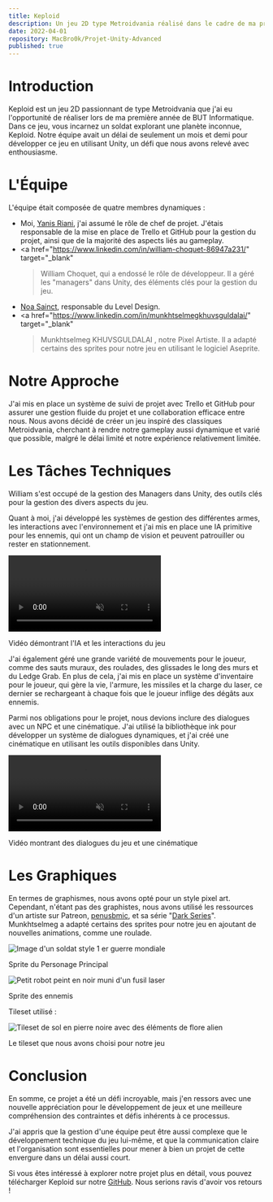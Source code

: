 ```yaml
---
title: Keploid
description: Un jeu 2D type Metroidvania réalisé dans le cadre de ma première année de BUT Informatique.
date: 2022-04-01
repository: MacBro0k/Projet-Unity-Advanced
published: true
---
```


# Introduction

Keploid est un jeu 2D passionnant de type Metroidvania que j'ai eu l'opportunité de réaliser lors de ma première année de BUT Informatique. Dans ce jeu, vous incarnez un soldat explorant une planète inconnue, Keploid. Notre équipe avait un délai de seulement un mois et demi pour développer ce jeu en utilisant Unity, un défi que nous avons relevé avec enthousiasme.

# L'Équipe

L'équipe était composée de quatre membres dynamiques :

- Moi, <a href="https://www.linkedin.com/in/yanis-riani/" target="_blank">Yanis Riani</a>, j'ai assumé le rôle de chef de projet. J'étais responsable de la mise en place de Trello et GitHub pour la gestion du projet, ainsi que de la majorité des aspects liés au gameplay.
- <a
    href="https://www.linkedin.com/in/william-choquet-86947a231/"
    target="_blank"
  >William Choquet</a>, qui a endossé le rôle de développeur. Il a géré les "managers" dans Unity, des
  éléments clés pour la gestion du jeu.
- <a href="https://www.linkedin.com/in/noa-sainct-601b2722a/" target="_blank">Noa Sainct</a>, responsable du Level Design.
- <a
    href="https://www.linkedin.com/in/munkhtselmegkhuvsguldalai/"
    target="_blank"
  >Munkhtselmeg KHUVSGULDALAI </a>, notre Pixel Artiste. Il a adapté certains des sprites pour notre jeu en utilisant
  le logiciel Aseprite.

# Notre Approche

J'ai mis en place un système de suivi de projet avec Trello et GitHub pour assurer une gestion fluide du projet et une collaboration efficace entre nous. Nous avons décidé de créer un jeu inspiré des classiques Metroidvania, cherchant à rendre notre gameplay aussi dynamique et varié que possible, malgré le délai limité et notre expérience relativement limitée.

# Les Tâches Techniques

William s'est occupé de la gestion des Managers dans Unity, des outils clés pour la gestion des divers aspects du jeu.

Quant à moi, j'ai développé les systèmes de gestion des différentes armes, les interactions avec l'environnement et j'ai mis en place une IA primitive pour les ennemis, qui ont un champ de vision et peuvent patrouiller ou rester en stationnement.

<div class="text-center">
  <video autoplay="true" loop muted preload="auto" playinline>
    <source
      src="/ProjectSoucre/Keploid/Video_IA_Interaction.webm"
      type="video/webm"
    />
    Votre navigateur ne supporte pas la vidéo.
  </video>
  <p class="text-sm">Vidéo démontrant l'IA et les interactions du jeu</p>
</div>

J'ai également géré une grande variété de mouvements pour le joueur, comme des sauts muraux, des roulades, des glissades le long des murs et du Ledge Grab. En plus de cela, j'ai mis en place un système d'inventaire pour le joueur, qui gère la vie, l'armure, les missiles et la charge du laser, ce dernier se rechargeant à chaque fois que le joueur inflige des dégâts aux ennemis.

Parmi nos obligations pour le projet, nous devions inclure des dialogues avec un NPC et une cinématique. J'ai utilisé la bibliothèque ink pour développer un système de dialogues dynamiques, et j'ai créé une cinématique en utilisant les outils disponibles dans Unity.

<div class="text-center">
  <video autoplay="true" loop muted preload="auto" playinline>
    <source
      src="/ProjectSoucre/Keploid/Video_Ciné_Gameplay.webm"
      type="video/webm"
    />
    Votre navigateur ne supporte pas la vidéo.
  </video>
  <p class="text-sm">Vidéo montrant des dialogues du jeu et une cinématique</p>
</div>

# Les Graphiques

En termes de graphismes, nous avons opté pour un style pixel art. Cependant, n'étant pas des graphistes, nous avons utilisé les ressources d'un artiste sur Patreon, <a href="https://penusbmic.carrd.co/" target="_blank">penusbmic</a>, et sa série "<a href="https://itch.io/c/1748382/all-of-the-dark-series-patreon-tier-2-series-click-here" target="_blank">Dark Series</a>". Munkhtselmeg a adapté certains des sprites pour notre jeu en ajoutant de nouvelles animations, comme une roulade.

<div class="flex justify-between">
  <div class="text-center">
    <img
      src="/ProjectSoucre/Keploid/Gunslinger Sprite Sheet.gif"
      class="h-48 w-auto mr-4 pixelized"
      alt="Image d'un soldat style 1 er guerre mondiale"
      loading="lazy"
    />
    <p class="text-sm">Sprite du Personage Principal</p>
  </div>
  <div class="text-center">
    <img
      src="/ProjectSoucre/Keploid/Hell Bot Dark.gif"
      class="h-48 w-auto ml-4 pixelized"
      alt="Petit robot peint en noir muni d'un fusil laser"
      loading="lazy"
    />
    <p class="text-sm">Sprite des ennemis</p>
  </div>
</div>

<div class="text-center">
  <p class="mt-8 font-bold">Tileset utilisé :</p>
  <img
    src="/ProjectSoucre/Keploid/DARK Edition Tileset.png"
    class="w-1/2 h-auto mx-auto block pixelized"
    alt="Tileset de sol en pierre noire avec des éléments de flore alien"
    loading="lazy"
  />
  <p class="text-sm">Le tileset que nous avons choisi pour notre jeu</p>
</div>

# Conclusion

En somme, ce projet a été un défi incroyable, mais j'en ressors avec une nouvelle appréciation pour le développement de jeux et une meilleure compréhension des contraintes et défis inhérents à ce processus.

J'ai appris que la gestion d'une équipe peut être aussi complexe que le développement technique du jeu lui-même, et que la communication claire et l'organisation sont essentielles pour mener à bien un projet de cette envergure dans un délai aussi court.

Si vous êtes intéressé à explorer notre projet plus en détail, vous pouvez télécharger Keploid sur notre <a href="https://github.com/MacBro0k/Projet-Unity-Advanced" target="_blank">GitHub</a>. Nous serions ravis d'avoir vos retours !
